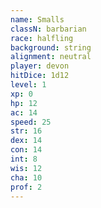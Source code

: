 ```yaml
---
name: Smalls
classN: barbarian
race: halfling
background: string
alignment: neutral
player: devon
hitDice: 1d12
level: 1
xp: 0
hp: 12
ac: 14
speed: 25
str: 16
dex: 14
con: 14
int: 8
wis: 12
cha: 10
prof: 2
---
```


<CharacterCard
    name={frontmatter.name}
    race={frontmatter.race}
    classN={frontmatter.classN}
    str={frontmatter.str}
    dex={frontmatter.dex}
    con={frontmatter.con}
    int={frontmatter.int}
    wis={frontmatter.wis}
    cha={frontmatter.cha}
/>


